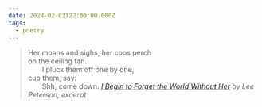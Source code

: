 ```yaml
---
date: 2024-02-03T22:00:00.000Z
tags:
  - poetry
---
```

> Her moans and sighs, her coos perch<br/>
> on the ceiling fan.<br/>
> &emsp;&emsp;I pluck them off one by one,<br/>
> cup them, say:<br/>
> &emsp;&emsp;Shh, come down.
> <cite><i>[I Begin to Forget the World Without Her](https://poems.com/poem/i-begin-to-forget-the-world-without-her/)</i> by Lee Peterson, excerpt</cite>
